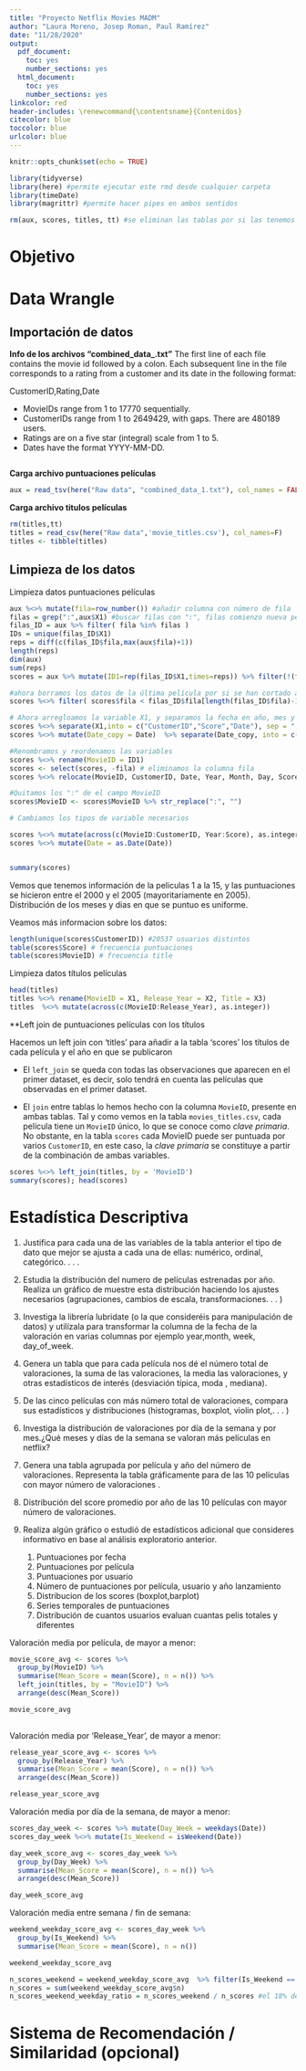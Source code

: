 ```yaml
---
title: "Proyecto Netflix Movies MADM"
author: "Laura Moreno, Josep Roman, Paul Ramírez"
date: "11/28/2020"
output: 
  pdf_document:
    toc: yes
    number_sections: yes
  html_document:
    toc: yes
    number_sections: yes
linkcolor: red
header-includes: \renewcommand{\contentsname}{Contenidos}
citecolor: blue
toccolor: blue
urlcolor: blue
---
```



```r
knitr::opts_chunk$set(echo = TRUE)

library(tidyverse)
library(here) #permite ejecutar este rmd desde cualquier carpeta
library(timeDate)
library(magrittr) #permite hacer pipes en ambos sentidos

rm(aux, scores, titles, tt) #se eliminan las tablas por si las tenemos ya en el environment

```

# Objetivo


# Data Wrangle

## Importación de datos

**Info de los archivos "combined_data_.txt"**
The first line of each file contains the movie id followed by a colon. Each subsequent line in the file corresponds to a rating from a customer and its date in the following format:

  CustomerID,Rating,Date  
  
  * MovieIDs range from 1 to 17770 sequentially.
  * CustomerIDs range from 1 to 2649429, with gaps. There are 480189 users.
  * Ratings are on a five star (integral) scale from 1 to 5.
  * Dates have the format YYYY-MM-DD.  
  
```r

```

**Carga archivo puntuaciones películas**
```r
aux = read_tsv(here("Raw data", "combined_data_1.txt"), col_names = FALSE, n_max = 30000) #lectura de las primeras


```

**Carga archivo titulos películas**
```r
rm(titles,tt)
titles = read_csv(here("Raw data",'movie_titles.csv'), col_names=F)
titles <- tibble(titles)
```




## Limpieza de los datos

Limpieza datos puntuaciones películas

```r
aux %<>% mutate(fila=row_number()) #añadir columna con número de fila
filas = grep(":",aux$X1) #buscar filas con ":", filas comienzo nueva pelicula
filas_ID = aux %>% filter( fila %in% filas ) 
IDs = unique(filas_ID$X1)
reps = diff(c(filas_ID$fila,max(aux$fila)+1))
length(reps)
dim(aux)
sum(reps)
scores = aux %>% mutate(ID1=rep(filas_ID$X1,times=reps)) %>% filter(!(fila %in% filas) )

#ahora borramos los datos de la última película por si se han cortado a medias
scores %<>% filter( scores$fila < filas_ID$fila[length(filas_ID$fila)-1] )

# Ahora arregloamos la variable X1, y separamos la fecha en año, mes y día
scores %<>% separate(X1,into = c("CustomerID","Score","Date"), sep = ",")
scores %<>% mutate(Date_copy = Date)  %>% separate(Date_copy, into = c("Year", "Month", "Day"), sep = "-")

#Renombramos y reordenamos las variables
scores %<>% rename(MovieID = ID1)
scores <- select(scores, -fila) # eliminamos la columna fila
scores %<>% relocate(MovieID, CustomerID, Date, Year, Month, Day, Score)

#Quitamos los ":" de el campo MovieID
scores$MovieID <- scores$MovieID %>% str_replace(":", "")

# Cambiamos los tipos de variable necesarios

scores %<>% mutate(across(c(MovieID:CustomerID, Year:Score), as.integer))
scores %<>% mutate(Date = as.Date(Date))


summary(scores)
```
Vemos que tenemos información de la peliculas 1 a la 15, y las puntuaciones se hicieron entre el 2000 y el 2005 (mayoritariamente en 2005). Distribución de los meses y dias en que se puntuo es uniforme. 

Veamos más informacion sobre los datos:
```r
length(unique(scores$CustomerID)) #20537 usuarios distintos
table(scores$Score) # frecuencia puntuaciones
table(scores$MovieID) # frecuencia title
```
Limpieza datos títulos películas
```r
head(titles)
titles %<>% rename(MovieID = X1, Release_Year = X2, Title = X3)
titles  %<>% mutate(across(c(MovieID:Release_Year), as.integer))
```

**Left join de puntuaciones películas con los títulos

Hacemos un left join con 'titles' para añadir a la tabla 'scores' los títulos de cada película y el año en que se publicaron

- El `left_join` se queda con todas las observaciones que aparecen en el primer dataset, es decir, solo tendrá en cuenta las películas que observadas en el primer dataset.

- El `join` entre tablas lo hemos hecho con la columna `MovieID`, presente en ambas tablas. Tal y como vemos en la tabla `movies_titles.csv`, cada película tiene un `MovieID` único, lo que se conoce como _clave primaria_. No obstante, en la tabla `scores` cada MovieID puede ser puntuada por varios `CustomerID`, en este caso, la _clave primaria_ se constituye a partir de la combinación de ambas variables.

```r
scores %<>% left_join(titles, by = 'MovieID') 
summary(scores); head(scores)

```

# Estadística Descriptiva


1. Justifica para cada una de las variables de la tabla anterior el tipo de dato que mejor se ajusta a cada
una de ellas: numérico, ordinal, categórico. . . .
2. Estudia la distribución del numero de películas estrenadas por año. Realiza un gráfico de muestre esta
distribución haciendo los ajustes necesarios (agrupaciones, cambios de escala, transformaciones. . . )
3. Investiga la librería lubridate (o la que consideréis para manipulación de datos) y utilízala para
transformar la columna de la fecha de la valoración en varias columnas por ejemplo year,month, week,
day_of_week.
4. Genera un tabla que para cada película nos dé el número total de valoraciones, la suma de las valoraciones,
la media las valoraciones, y otras estadísticos de interés (desviación típica, moda , mediana).
5. De las cinco películas con más número total de valoraciones, compara sus estadísticos y distribuciones
(histogramas, boxplot, violin plot,. . . )
6. Investiga la distribución de valoraciones por día de la semana y por mes.¿Qué meses y días de la semana
se valoran más películas en netflix?
7. Genera una tabla agrupada por película y año del número de valoraciones. Representa la tabla gráficamente
para de las 10 películas con mayor número de valoraciones .
8. Distribución del score promedio por año de las 10 películas con mayor número de valoraciones.
9. Realiza algún gráfico o estudió de estadísticos adicional que consideres informativo en base al análisis
exploratorio anterior.


    1. Puntuaciones por fecha
    2. Puntuaciones por película
    3. Puntuaciones por usuario
    4. Número de puntuaciones por película, usuario y año lanzamiento
    5. Distribucion de los scores (boxplot,barplot)
    6. Series temporales de puntuaciones
    7. Distribución de cuantos usuarios evaluan cuantas pelis totales y diferentes
    


Valoración media por película, de mayor a menor:

```r
movie_score_avg <- scores %>%
  group_by(MovieID) %>%
  summarise(Mean_Score = mean(Score), n = n()) %>%
  left_join(titles, by = "MovieID") %>%
  arrange(desc(Mean_Score))

movie_score_avg
  
```

Valoración media por 'Release_Year', de mayor a menor:

```r
release_year_score_avg <- scores %>%
  group_by(Release_Year) %>%
  summarise(Mean_Score = mean(Score), n = n()) %>%
  arrange(desc(Mean_Score))

release_year_score_avg
```

Valoración media por día de la semana, de mayor a menor:

```r
scores_day_week <- scores %>% mutate(Day_Week = weekdays(Date))
scores_day_week %<>% mutate(Is_Weekend = isWeekend(Date))

day_week_score_avg <- scores_day_week %>%
  group_by(Day_Week) %>%
  summarise(Mean_Score = mean(Score), n = n()) %>%
  arrange(desc(Mean_Score))

day_week_score_avg
```

Valoración media entre semana / fin de semana:
  
```r
weekend_weekday_score_avg <- scores_day_week %>%
  group_by(Is_Weekend) %>%
  summarise(Mean_Score = mean(Score), n = n())

weekend_weekday_score_avg

n_scores_weekend = weekend_weekday_score_avg  %>% filter(Is_Weekend == TRUE) %>% select(n)
n_scores = sum(weekend_weekday_score_avg$n)
n_scores_weekend_weekday_ratio = n_scores_weekend / n_scores #el 18% de las valoraciones son en fin de semana, que es menos que el 28% de días que son fin de semana
```



# Sistema de Recomendación / Similaridad (opcional)






